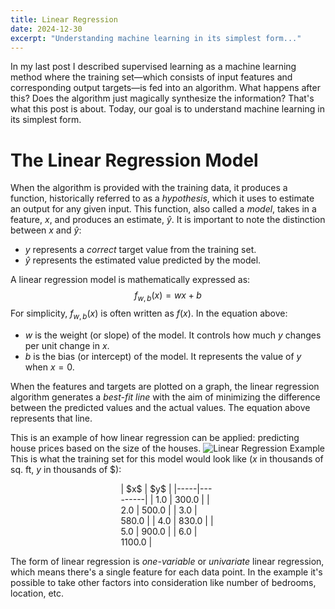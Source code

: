 ```yaml
---
title: Linear Regression
date: 2024-12-30
excerpt: "Understanding machine learning in its simplest form..."
---
```

In my last post I described supervised learning as a machine learning method where the training set—which consists of input features and corresponding output targets—is fed into an algorithm. What happens after this? Does the algorithm just magically synthesize the information? That's what this post is about. Today, our goal is to understand machine learning in its simplest form.

# The Linear Regression Model
When the algorithm is provided with the training data, it produces a function, historically referred to as a _hypothesis_, which it uses to estimate an output for any given input. This function, also called a _model_, takes in a feature, $x$, and produces an estimate, $\hat{y}$. It is important to note the distinction between $x$ and $\hat{y}$:
- $y$ represents a _correct_ target value from the training set.
- $\hat{y}$ represents the estimated value predicted by the model.

A linear regression model is mathematically expressed as:
$$
f_{w,b}(x) = wx + b
$$
For simplicity, $f_{w,b}(x)$ is often written as $f(x)$. In the equation above:
- $w$ is the weight (or slope) of the model. It controls how much $y$ changes per unit change in $x$.
- $b$ is the bias (or intercept) of the model. It represents the value of $y$ when $x = 0$.

When the features and targets are plotted on a graph, the linear regression algorithm generates a _best-fit line_ with the aim of minimizing the difference between the predicted values and the actual values. The equation above represents that line.

This is an example of how linear regression can be applied: predicting house prices based on the size of the houses.
![Linear Regression Example](../images/linear_regression.png)
This is what the training set for this model would look like ($x$ in thousands of sq. ft, $y$ in thousands of $):
<div style="width: 30%; margin: auto;">
| $x$ |   $y$   |
|-----|---------|
| 1.0 |  300.0  |
| 2.0 |  500.0  |
| 3.0 |  580.0  |
| 4.0 |  830.0  |
| 5.0 |  900.0  |
| 6.0 | 1100.0  |
</div>

The form of linear regression is _one-variable_ or _univariate_ linear regression, which means there's a single feature for each data point. In the example it's possible to take other factors into consideration like number of bedrooms, location, etc.
